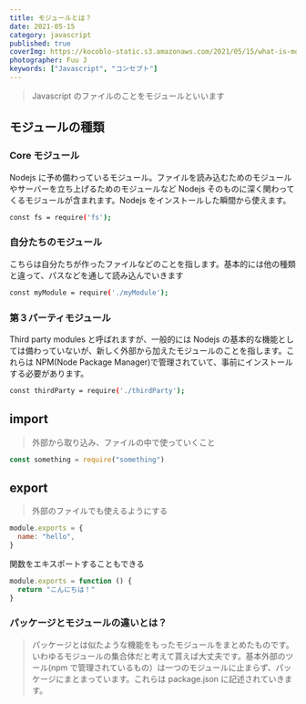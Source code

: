 ```yaml
---
title: モジュールとは？
date: 2021-05-15
category: javascript
published: true
coverImg: https://kocoblo-static.s3.amazonaws.com/2021/05/15/what-is-module/cover-img.jpg
photographer: Fuu J
keywords: ["Javascript", "コンセプト"]
---
```


> Javascript のファイルのことをモジュールといいます

## モジュールの種類

### Core モジュール

Nodejs に予め備わっているモジュール。ファイルを読み込むためのモジュールやサーバーを立ち上げるためのモジュールなど Nodejs そのものに深く関わってくるモジュールが含まれます。Nodejs をインストールした瞬間から使えます。

```bash
const fs = require('fs');
```

### 自分たちのモジュール

こちらは自分たちが作ったファイルなどのことを指します。基本的には他の種類と違って、パスなどを通して読み込んでいきます

```bash
const myModule = require('./myModule');
```

### 第３パーティモジュール

Third party modules と呼ばれますが、一般的には Nodejs の基本的な機能としては備わっていないが、新しく外部から加えたモジュールのことを指します。これらは NPM(Node Package Manager)で管理されていて、事前にインストールする必要があります。

```bash
const thirdParty = require('./thirdParty');
```

## import

> 外部から取り込み、ファイルの中で使っていくこと

```jsx
const something = require("something")
```

## export

> 外部のファイルでも使えるようにする

```jsx
module.exports = {
  name: "hello",
}
```

関数をエキスポートすることもできる

```jsx
module.exports = function () {
  return "こんにちは！"
}
```

### パッケージとモジュールの違いとは？

> パッケージとは似たような機能をもったモジュールをまとめたものです。いわゆるモジュールの集合体だと考えて貰えば大丈夫です。基本外部のツール(npm で管理されているもの）は一つのモジュールに止まらず、パッケージにまとまっています。これらは package.json に記述されていきます。
